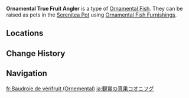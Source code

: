 {{About|the [[furnishing]]|the fish|True Fruit Angler}}
{{Furnishing Infobox
|id             = 379024
|title          = True Fruit Angler
|image          = Item Ornamental True Fruit Angler.png
|category       = Ornamental Fish
|subcategory    = 
|quality        = 4
|adeptal_energy = 
|load           = 
|reduced_load   = 
|description    = A valuable Ornamental Fish that may be kept as a pet in the [[Pool of Sapphire Grace]] and [[Shaded Clarity]].<br>{{Item Description|True Fruit Angler}}
|mention        = 
|blueprint      = 
|source1        = 
|source2        = 
|source3        = 
|source4        = 
|source5        = 
}}
'''Ornamental True Fruit Angler''' is a type of [[Ornamental Fish]]. They can be raised as pets in the [[Serenitea Pot]] using [[Ornamental Fish Furnishings]].

==Locations==
{{transclude|True Fruit Angler|Locations}}

==Change History==
{{Change History|3.0}}

==Navigation==
{{Furnishing Navbox/Subsystems|Fish Pond}}

[[fr:Baudroie de vérifruit (Ornemental)]]
[[ja:観賞の真果コオニフグ]]